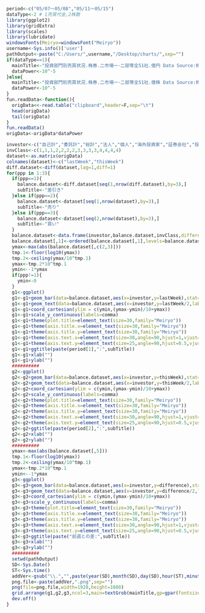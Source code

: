 ```r
period<-c("05/07～05/08","05/11～05/15")
dataType<-2 # 1売買代金,2株数
library(ggplot2)
library(gridExtra)
library(scales)
library(lubridate)
windowsFonts(Meiryo=windowsFont("Meiryo"))
username<-Sys.info()['user']
pathOutput<-paste("C:/Users/",username,"/Desktop/charts/",sep="")
if(dataType==1){
  mainTitle<-"投資部門別売買状況.株券.二市場一･二部等全51社.億円 Data Source:株式会社日本取引所グループ"
  dataPower<-10^-5
}else{
  mainTitle<-"投資部門別売買状況.株券.二市場一･二部等全51社.億株 Data Source:株式会社日本取引所グループ"
  dataPower<-10^-5
}
fun.readData<-function(){
  origData<<-read.table("clipboard",header=F,sep="\t")
  head(origData)
  tail(origData)
}
fun.readData()
origData<-origData*dataPower
```

```r
investor<-c("自己計","委託計","総計","法人","個人","海外投資家","証券会社","投資信託","事業法人","その他法人等","金融機関","生保・損保","都銀・地銀等","信託銀行","その他金融機関")
invClass<-c(1,1,1,2,2,2,2,3,3,3,3,4,4,4,4)
dataset<-as.matrix(origData)
colnames(dataset)<-c("lastWeek","thisWeek")
diff.dataset<-diff(dataset,lag=1,diff=1)
for(ppp in 1:3){
  if(ppp==1){
    balance.dataset<-diff.dataset[seq(1,nrow(diff.dataset),by=3),]
    subTitle<-"差引き"
  }else if(ppp==2){
    balance.dataset<-dataset[seq(1,nrow(dataset),by=3),]
    subTitle<-"売り"
  }else if(ppp==3){
    balance.dataset<-dataset[seq(2,nrow(dataset),by=3),]
    subTitle<-"買い"
  }  
  balance.dataset<-data.frame(investor,balance.dataset,invClass,difference=balance.dataset[,2]-balance.dataset[,1])
  balance.dataset[,1]<-ordered(balance.dataset[,1],levels=balance.dataset[,1][1:length(balance.dataset[,1])])
  ymax<-max(abs(balance.dataset[,c(2,3)]))
  tmp.1<-floor(log10(ymax))
  tmp.2<-ceiling(ymax/10^tmp.1)
  ymax<-tmp.2*10^tmp.1
  ymin<--1*ymax
  if(ppp!=1){
    ymin<-0
  }  
  g1<-ggplot()
  g1<-g1+geom_bar(data=balance.dataset,aes(x=investor,y=lastWeek),stat="identity",position="identity",fill=invClass,alpha=0.2,color="black")
  g1<-g1+geom_text(data=balance.dataset,aes(x=investor,y=lastWeek/2,label=comma(lastWeek)),angle=90,vjust=0.5,hjust=0,size=7,family="Meiryo") 
  g1<-g1+coord_cartesian(ylim = c(ymin,(ymax-ymin)/10+ymax))
  g1<-g1+scale_y_continuous(labels=comma)
  g1<-g1+theme(plot.title=element_text(size=30,family="Meiryo"))
  g1<-g1+theme(axis.title.x=element_text(size=30,family="Meiryo")) 
  g1<-g1+theme(axis.title.y=element_text(size=30,family="Meiryo")) 
  g1<-g1+theme(axis.text.x=element_text(size=30,angle=90,hjust=1,vjust=0.5,family="Meiryo")) 
  g1<-g1+theme(axis.text.y=element_text(size=25,angle=90,hjust=0.5,vjust=0.5,family="Meiryo")) 
  g1<-g1+ggtitle(paste(period[1],":",subTitle))
  g1<-g1+xlab("")
  g1<-g1+ylab("") 
  ##########  
  g2<-ggplot()
  g2<-g2+geom_bar(data=balance.dataset,aes(x=investor,y=thisWeek),stat="identity",position="identity",fill=invClass,alpha=0.2,color="black")
  g2<-g2+geom_text(data=balance.dataset,aes(x=investor,y=thisWeek/2,label=comma(thisWeek)),angle=90,vjust=0.5,hjust=0,size=7,family="Meiryo") 
  g2<-g2+coord_cartesian(ylim = c(ymin,(ymax-ymin)/10+ymax))
  g2<-g2+scale_y_continuous(labels=comma)
  g2<-g2+theme(plot.title=element_text(size=30,family="Meiryo"))
  g2<-g2+theme(axis.title.x=element_text(size=30,family="Meiryo")) 
  g2<-g2+theme(axis.title.y=element_text(size=30,family="Meiryo")) 
  g2<-g2+theme(axis.text.x=element_text(size=30,angle=90,hjust=1,vjust=0.5,family="Meiryo")) 
  g2<-g2+theme(axis.text.y=element_text(size=25,angle=90,hjust=0.5,vjust=0.5,family="Meiryo")) 
  g2<-g2+ggtitle(paste(period[2],":",subTitle))
  g2<-g2+xlab("")
  g2<-g2+ylab("")
  ##########  
  ymax<-max(abs(balance.dataset[,5]))
  tmp.1<-floor(log10(ymax))
  tmp.2<-ceiling(ymax/10^tmp.1)
  ymax<-tmp.2*10^tmp.1
  ymin<--1*ymax  
  g3<-ggplot()
  g3<-g3+geom_bar(data=balance.dataset,aes(x=investor,y=difference),stat="identity",position="identity",fill=invClass,alpha=0.2,color="black")
  g3<-g3+geom_text(data=balance.dataset,aes(x=investor,y=difference/2,label=comma(difference)),angle=90,vjust=0.5,hjust=0,size=7,family="Meiryo") 
  g3<-g3+coord_cartesian(ylim = c(ymin,(ymax-ymin)/10+ymax))
  g3<-g3+scale_y_continuous(labels=comma)
  g3<-g3+theme(plot.title=element_text(size=30,family="Meiryo"))
  g3<-g3+theme(axis.title.x=element_text(size=30,family="Meiryo")) 
  g3<-g3+theme(axis.title.y=element_text(size=30,family="Meiryo")) 
  g3<-g3+theme(axis.text.x=element_text(size=30,angle=90,hjust=1,vjust=0.5,family="Meiryo")) 
  g3<-g3+theme(axis.text.y=element_text(size=25,angle=90,hjust=0.5,vjust=0.5,family="Meiryo")) 
  g3<-g3+ggtitle(paste("前週との差:",subTitle))
  g3<-g3+xlab("")
  g3<-g3+ylab("")
  ##########  
  setwd(pathOutput)
  SD<-Sys.Date()  
  ST<-Sys.time()  
  addVer<-gsub("\\.","",paste(year(SD),month(SD),day(SD),hour(ST),minute(ST),second(ST),sep=""))
  png.file<-paste(addVer,".png",sep="")
  png(file=png.file,width=1920,height=1080)
  grid.arrange(g1,g2,g3,ncol=3,main=textGrob(mainTitle,gp=gpar(fontsize=35, fontfamily="Meiryo")))
  dev.off()
}
```
